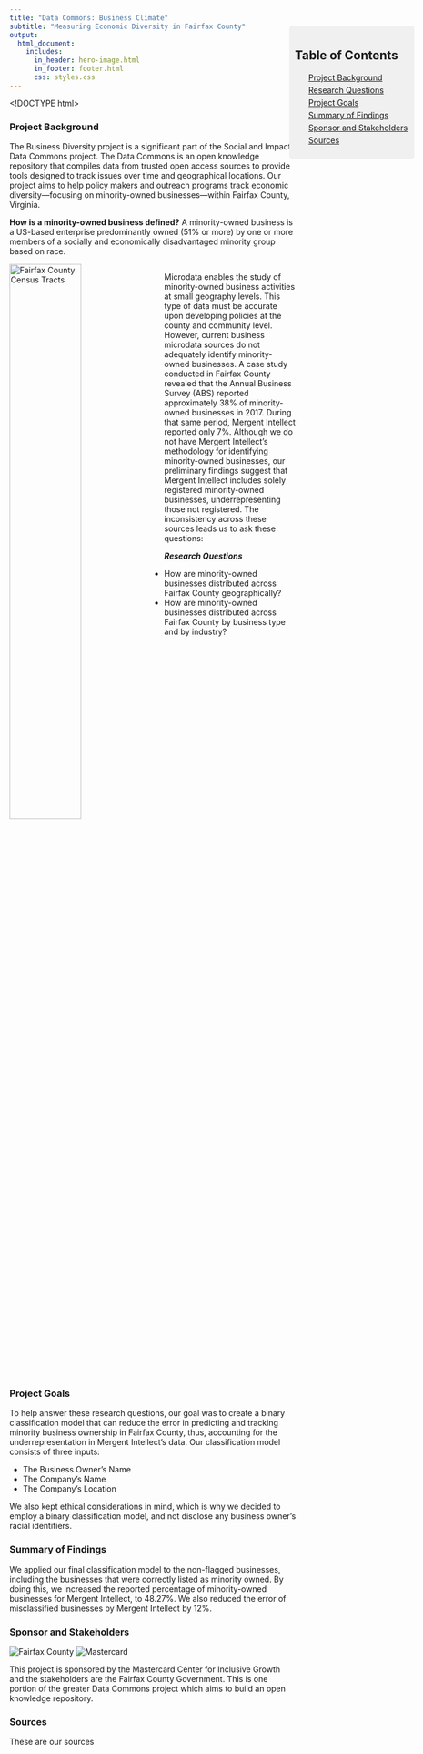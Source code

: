 ```yaml
---
title: "Data Commons: Business Climate"
subtitle: "Measuring Economic Diversity in Fairfax County"
output:
  html_document:
    includes:
      in_header: hero-image.html
      in_footer: footer.html
      css: styles.css
---
```


<!DOCTYPE html>
<html>
<head>
<style>
  /* CSS to style the table of contents */
  .toc-container {
    position: fixed;
    top: 100px; /* Adjust the top position as needed */
    right: 20px; /* Adjust the right position as needed */
    width: 200px; /* Adjust the width as needed */
    background-color: #f0f0f0;
    padding: 10px;
    border-radius: 5px;
  }

  .toc-container a {
    display: block;
    margin-bottom: 5px;
  }
</style>
<script>
  // JavaScript to show/hide the table of contents based on scroll position
  window.addEventListener('scroll', function() {
    var tocContainer = document.querySelector('.toc-container');
    var headerHeight = 100; // Set the height of your header in pixels

    if (window.pageYOffset > headerHeight) {
      tocContainer.style.visibility = 'visible';
    } else {
      tocContainer.style.visibility = 'hidden';
    }
  });
</script>
</head>
<body>
</head>
<body>

<!-- Table of Contents -->
<div class="toc-container">
  <h2>Table of Contents</h2>
  <ul>
[Project Background](#project-background)
[Research Questions](#research-questions)
[Project Goals](#project-goals)
[Summary of Findings](#summary-of-findings)
[Sponsor and Stakeholders](#sponsor-and-stakeholders)
[Sources](#sources)

  </ul>
</div>

</body>
</html>


### **Project Background** 
The Business Diversity project is a significant part of the Social and Impact Data Commons project. The Data Commons is an open knowledge repository that compiles data from trusted open access sources to provide tools designed to track issues over time and geographical locations. Our project aims to help policy makers and outreach programs track economic diversity—focusing on minority-owned businesses—within Fairfax County, Virginia.


<div class="definition-box">

**How is a minority-owned business defined?**  A minority-owned business is a US-based enterprise predominantly owned (51% or more) by one or more members of a socially and economically disadvantaged minority group based on race.

</div>

<div style="overflow: auto;">
  <img src="img/census.png" alt="Fairfax County Census Tracts" style="float: left; margin-right: 20px; width: 50%;">
  <p>Microdata enables the study of minority-owned business activities at small geography levels. This type of data must be accurate upon developing policies at the county and community level. However, current business microdata sources do not adequately identify minority-owned businesses. A case study conducted in Fairfax County revealed that the Annual Business Survey (ABS) reported approximately 38% of minority-owned businesses in 2017. During that same period, Mergent Intellect reported only 7%. Although we do not have Mergent Intellect’s methodology for identifying minority-owned businesses, our preliminary findings suggest that Mergent Intellect includes solely registered minority-owned businesses, underrepresenting those not registered. The inconsistency across these sources leads us to ask these questions:</p>
  
***Research Questions***

- How are minority-owned businesses distributed across Fairfax County geographically?
- How are minority-owned businesses distributed across Fairfax County by business type and by industry?

</div>




### **Project Goals**
To help answer these research questions, our goal was to create a binary classification model that can reduce the error in predicting and tracking minority business ownership in Fairfax County, thus, accounting for the underrepresentation in Mergent Intellect’s data. Our classification model consists of three inputs:

- The Business Owner’s Name
- The Company’s Name
- The Company’s Location

We also kept ethical considerations in mind, which is why we decided to employ a binary classification model, and not disclose any business owner's racial identifiers.  



### **Summary of Findings**
We applied our final classification model to the non-flagged businesses, including the businesses that were correctly listed as minority owned. By doing this, we increased the reported percentage of minority-owned businesses for Mergent Intellect, to 48.27%.  We also reduced the error of misclassified businesses by Mergent Intellect by 12%. 



### **Sponsor and Stakeholders** 

![Fairfax County](img/ffxcounty.png)
![Mastercard](img/mastercard.png)

This project is sponsored by the Mastercard Center for Inclusive Growth and the stakeholders are the Fairfax County Government. This is one portion of the greater Data Commons project which aims to build an open knowledge repository. 



### **Sources** 

These are our sources


